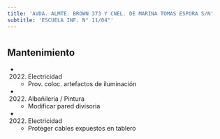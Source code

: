 ```yaml
---
title: 'AVDA. ALMTE. BROWN 373 Y CNEL. DE MARINA TOMAS ESPORA S/N'
subtitle: 'ESCUELA INF. N° 11/04°'
---
```


#


## Mantenimiento

*  (2022) Electricidad 
    + Prov. coloc. artefactos de iluminación

*  (2022) Albañileria / Pintura 
    + Modificar pared divisoria

*  (2022) Electricidad 
    + Proteger cables expuestos en tablero



